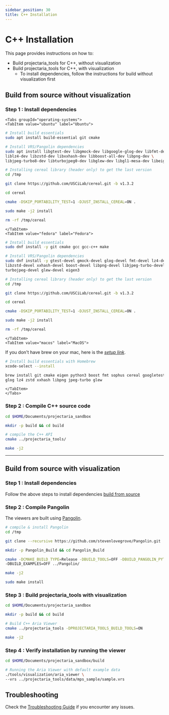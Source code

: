 ```yaml
---
sidebar_position: 30
title: C++ Installation
---
```


# C++ Installation
This page provides instructions on how to:
* Build projectaria_tools for C++, without visualization
* Build projectaria_tools for C++, with visualization
   * To install dependencies, follow the instructions for build without visualization first

## Build from source without visualization

### Step 1 : Install dependencies

```mdx-code-block
<Tabs groupId="operating-systems">
<TabItem value="ubuntu" label="Ubuntu">
```
```bash
# Install build essentials
sudo apt install build-essential git cmake

# Install VRS/Pangolin dependencies
sudo apt install libgtest-dev libgmock-dev libgoogle-glog-dev libfmt-dev \
liblz4-dev libzstd-dev libxxhash-dev libboost-all-dev libpng-dev \
libjpeg-turbo8-dev libturbojpeg0-dev libglew-dev libgl1-mesa-dev libeigen3-dev

# Installing cereal library (header only) to get the last version
cd /tmp

git clone https://github.com/USCiLab/cereal.git -b v1.3.2

cd cereal

cmake -DSKIP_PORTABILITY_TEST=1 -DJUST_INSTALL_CEREAL=ON .

sudo make -j2 install

rm -rf /tmp/cereal
```
```mdx-code-block
</TabItem>
<TabItem value="fedora" label="Fedora">
```
```bash
# Install build essentials
sudo dnf install -y git cmake gcc gcc-c++ make

# Install VRS/Pangolin dependencies
sudo dnf install -y gtest-devel gmock-devel glog-devel fmt-devel lz4-devel \
libzstd-devel xxhash-devel boost-devel libpng-devel libjpeg-turbo-devel \
turbojpeg-devel glew-devel eigen3

# Installing cereal library (header only) to get the last version
cd /tmp

git clone https://github.com/USCiLab/cereal.git -b v1.3.2

cd cereal

cmake -DSKIP_PORTABILITY_TEST=1 -DJUST_INSTALL_CEREAL=ON .

sudo make -j2 install

rm -rf /tmp/cereal

```
```mdx-code-block
</TabItem>
<TabItem value="macos" label="MacOS">
```
If you don't have brew on your mac, here is the [_setup link_](https://brew.sh/).

```bash
# Install build essentials with Homebrew
xcode-select --install

brew install git cmake eigen python3 boost fmt sophus cereal googletest \
glog lz4 zstd xxhash libpng jpeg-turbo glew

```
```mdx-code-block
</TabItem>
</Tabs>
```

### Step 2 : Compile C++ source code

```bash
cd $HOME/Documents/projectaria_sandbox

mkdir -p build && cd build

# compile the C++ API
cmake ../projectaria_tools/

make -j2
```

---

## Build from source with visualization

### Step 1 : Install dependencies
Follow the above steps to install dependencies [build from source](#build-from-source-without-visualization)

### Step 2 :  Compile Pangolin

The viewers are built using [Pangolin](https://github.com/stevenlovegrove/Pangolin).

```bash
# compile & install Pangolin
cd /tmp

git clone --recursive https://github.com/stevenlovegrove/Pangolin.git

mkdir -p Pangolin_Build && cd Pangolin_Build

cmake -DCMAKE_BUILD_TYPE=Release -DBUILD_TOOLS=OFF -DBUILD_PANGOLIN_PYTHON=OFF \
-DBUILD_EXAMPLES=OFF ../Pangolin/

make -j2

sudo make install
```

### Step 3 : Build projectaria_tools with visualization

```bash
cd $HOME/Documents/projectaria_sandbox

mkdir -p build && cd build

# Build C++ Aria Viewer
cmake ../projectaria_tools -DPROJECTARIA_TOOLS_BUILD_TOOLS=ON

make -j2
```

### Step 4 : Verify installation by running the viewer

```bash
cd $HOME/Documents/projectaria_sandbox/build

# Running the Aria Viewer with default example data
./tools/visualization/aria_viewer \
--vrs ../projectaria_tools/data/mps_sample/sample.vrs
```

## Troubleshooting

Check the [Troubleshooting Guide](/docs/data_utilities/installation/troubleshooting) if you encounter any issues.
